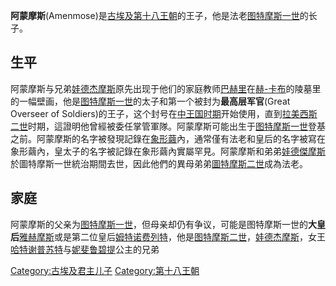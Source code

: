 {{Infobox monarch
|name=阿蒙摩斯
|image=
[[File:Amenmose-wadjmose2.jpg|缩略图]]出现于庭教师[[巴赫里(埃及人)|巴赫里]]的陵墓的壁画]]
|dynasty=[[古埃及第十八王朝|古埃及第十八王朝]]
|father=[[法老|法老]][[图特摩斯一世|图特摩斯一世]]
|mother=[[姆特诺费列特|姆特诺费列特]]?，可能是[[雅赫摩斯王后|雅赫摩斯]]
|religion=[[古埃及宗教|古埃及宗教]]
}}
{{Hiero|Amenmose|<hiero>M17-Y5::N35-F31-S29</hiero>|align=left| era=default}}
'''阿蒙摩斯'''(Amenmose)是[[古埃及第十八王朝|古埃及第十八王朝]]的王子，他是法老[[图特摩斯一世|图特摩斯一世]]的长子。

==生平==
阿蒙摩斯与兄弟[[娃德杰摩斯|娃德杰摩斯]]原先出现于他们的家庭教师[[巴赫里(埃及人)|巴赫里]]在[[赫-卡布|赫-卡布]]的陵墓里的一幅壁画，他是[[图特摩斯一世|图特摩斯一世]]的太子和第一个被封为'''最高层军官'''(Great Overseer of Soldiers)的王子，这个封号在[[中王国时期|中王国时期]]开始使用，直到[[拉美西斯二世|拉美西斯二世]]时期，這證明他曾經被委任掌管軍隊。阿蒙摩斯可能出生于[[图特摩斯一世|图特摩斯一世]]登基之前。阿蒙摩斯的名字被發現記錄在[[象形繭|象形繭]]內，通常僅有法老和皇后的名字被寫在象形繭內，皇太子的名字被記錄在象形繭內實屬罕見。阿蒙摩斯和弟弟[[娃德傑摩斯|娃德傑摩斯]]於圖特摩斯一世統治期間去世，因此他們的異母弟弟[[圖特摩斯二世|圖特摩斯二世]]成為法老。

==家庭==
阿蒙摩斯的父亲为[[图特摩斯一世|图特摩斯一世]]，但母亲却仍有争议，可能是图特摩斯一世的'''大皇后'''[[雅赫摩斯王后|雅赫摩斯]]或是第二位皇后[[姆特诺费列特|姆特诺费列特]]，他是[[图特摩斯二世|图特摩斯二世]]，[[娃德杰摩斯|娃德杰摩斯]]，女王[[哈特谢普苏特|哈特谢普苏特]]与[[妮斐鲁碧提|妮斐鲁碧提]]公主的兄弟

{{著名埃及统治者}}

[[Category:古埃及君主儿子|Category:古埃及君主儿子]]
[[Category:第十八王朝|Category:第十八王朝]]